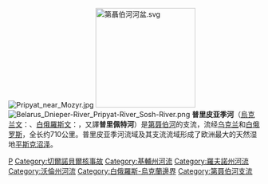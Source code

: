 {{unreferenced|time=2009-3-26}}
{{noteTA
|G1=地名
|1=zh-tw:普里皮亞特;zh-cn:普里皮亚季; zh-hant:普里皮亞季
}}
{{Infobox_river | river_name = 普里皮亞季河
  | image_name = Mazyr-Prypiac.jpg
  | caption = 
  | origin = [[烏克兰|烏克兰]]
  | mouth = [[第聶伯河|第聶伯河]]
  | basin_countries = [[烏克兰|烏克兰]]、[[白俄羅斯|白俄羅斯]]
  | length = 710 [[公里|公里]]
  | elevation =  
  | discharge =  
  | watershed =  
}}

[[File:Pripyat_near_Mozyr.jpg|thumb]]
[[File:第聶伯河河盆.svg|200px]]
[[File:Belarus_Dnieper-River_Pripyat-River_Sosh-River.png|right]]
'''普里皮亚季河'''（[[烏克兰文|烏克兰文]]：'''{{lang|uk|Прип'ять}}'''、[[白俄羅斯文|白俄羅斯文]]：'''{{lang|be|Прыпяць}}'''，又譯'''普里佩特河'''）是[[第聂伯河|第聂伯河]]的支流，流经[[乌克兰|乌克兰]]和[[白俄罗斯|白俄罗斯]]，全长约710公里。普里皮亚季河流域及其支流流域形成了欧洲最大的天然湿地[[平斯克沼泽|平斯克沼泽]]。

{{Authority control}}

{{DEFAULTSORT:Прип'ять}}
[[Category:白俄罗斯河流|P]]
[[Category:切爾諾貝爾核事故|Category:切爾諾貝爾核事故]]
[[Category:基輔州河流|Category:基輔州河流]]
[[Category:羅夫諾州河流|Category:羅夫諾州河流]]
[[Category:沃倫州河流|Category:沃倫州河流]]
[[Category:白俄羅斯-烏克蘭邊界|Category:白俄羅斯-烏克蘭邊界]]
[[Category:第聂伯河支流|Category:第聂伯河支流]]

{{europe-geo-stub}}